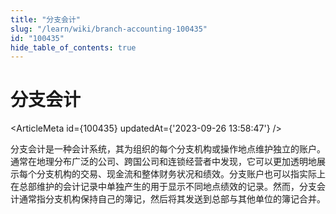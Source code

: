 ```yaml
---
title: "分支会计"
slug: "/learn/wiki/branch-accounting-100435"
id: "100435"
hide_table_of_contents: true
---
```



# 分支会计

<ArticleMeta id={100435} updatedAt={'2023-09-26 13:58:47'} />
<div className='border-solid border-b border-t-0 my-4 border-[var(--ifm-color-gray-300)]' />

分支会计是一种会计系统，其为组织的每个分支机构或操作地点维护独立的账户。通常在地理分布广泛的公司、跨国公司和连锁经营者中发现，它可以更加透明地展示每个分支机构的交易、现金流和整体财务状况和绩效。分支账户也可以指实际上在总部维护的会计记录中单独产生的用于显示不同地点绩效的记录。然而，分支会计通常指分支机构保持自己的簿记，然后将其发送到总部与其他单位的簿记合并。
